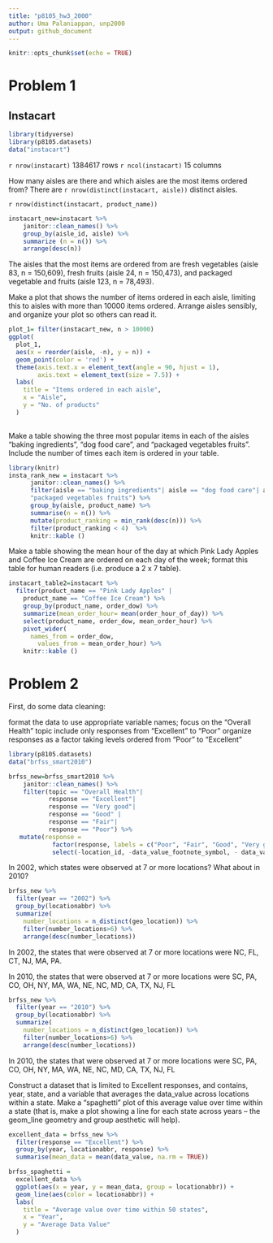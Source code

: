 ```yaml
---
title: "p8105_hw3_2000"
author: Uma Palaniappan, unp2000
output: github_document
---
```


```r
knitr::opts_chunk$set(echo = TRUE)
```

# Problem 1
## Instacart 
```r
library(tidyverse)
library(p8105.datasets)
data("instacart") 
```

`r nrow(instacart)` 1384617 rows 
`r ncol(instacart)` 15 columns 

How many aisles are there and which aisles are the most items ordered from?
There are `r nrow(distinct(instacart, aisle))` distinct aisles.

`r nrow(distinct(instacart, product_name))`

```r
instacart_new=instacart %>%
    janitor::clean_names() %>%
    group_by(aisle_id, aisle) %>%
    summarize (n = n()) %>%
    arrange(desc(n))
```
The aisles that the most items are ordered from are fresh vegetables (aisle 83, n = 150,609), fresh fruits (aisle 24, n = 150,473), and packaged vegetable and fruits (aisle 123, n = 78,493). 

Make a plot that shows the number of items ordered in each aisle, limiting this to aisles with more than 10000 items ordered. Arrange aisles sensibly, and organize your plot so others can read it.


```r
plot_1= filter(instacart_new, n > 10000)
ggplot(
  plot_1, 
  aes(x = reorder(aisle, -n), y = n)) + 
  geom_point(color = 'red') +
  theme(axis.text.x = element_text(angle = 90, hjust = 1),
        axis.text = element_text(size = 7.5)) +
  labs(
    title = "Items ordered in each aisle",
    x = "Aisle",
    y = "No. of products"
  )
  
```


Make a table showing the three most popular items in each of the aisles “baking ingredients”, “dog food care”, and “packaged vegetables fruits”. Include the number of times each item is ordered in your table.

```r
library(knitr)
insta_rank_new = instacart %>%
      janitor::clean_names() %>%
      filter(aisle == "baking ingredients"| aisle == "dog food care"| aisle == 
      "packaged vegetables fruits") %>%
      group_by(aisle, product_name) %>%
      summarise(n = n()) %>%
      mutate(product_ranking = min_rank(desc(n))) %>% 
      filter(product_ranking < 4)  %>%
      knitr::kable ()
```
Make a table showing the mean hour of the day at which Pink Lady Apples and Coffee Ice Cream are ordered on each day of the week; format this table for human readers (i.e. produce a 2 x 7 table).
```r
instacart_table2=instacart %>%
  filter(product_name == "Pink Lady Apples" | 
    product_name == "Coffee Ice Cream") %>%
    group_by(product_name, order_dow) %>%
    summarize(mean_order_hour= mean(order_hour_of_day)) %>%
    select(product_name, order_dow, mean_order_hour) %>%
    pivot_wider(
      names_from = order_dow,
        values_from = mean_order_hour) %>%
    knitr::kable ()
```

# Problem 2 

First, do some data cleaning:

format the data to use appropriate variable names;
focus on the “Overall Health” topic
include only responses from “Excellent” to “Poor”
organize responses as a factor taking levels ordered from “Poor” to “Excellent”

```r
library(p8105.datasets)
data("brfss_smart2010")
```

```r
brfss_new=brfss_smart2010 %>%
    janitor::clean_names() %>%
    filter(topic == "Overall Health"|
           response == "Excellent"|
           response == "Very good"|
           response == "Good" |
           response == "Fair"|
           response == "Poor") %>%
   mutate(response = 
            factor(response, labels = c("Poor", "Fair", "Good", "Very good", "Excellent")))%>%
            select(-location_id, -data_value_footnote_symbol, - data_value_footnote)
``` 
In 2002, which states were observed at 7 or more locations? What about in 2010?

```r
brfss_new %>%
  filter(year == "2002") %>%
  group_by(locationabbr) %>%
  summarize(
    number_locations = n_distinct(geo_location)) %>%
    filter(number_locations>6) %>%
    arrange(desc(number_locations))
```
In 2002, the states that were observed at 7 or more locations were NC, FL, CT, NJ, MA, PA. 

In 2010, the states that were observed at 7 or more locations were SC, PA, CO, OH, NY, MA, WA, NE, NC, MD, CA, TX, NJ, FL
```r
brfss_new %>%
  filter(year == "2010") %>%
  group_by(locationabbr) %>%
  summarize(
    number_locations = n_distinct(geo_location)) %>%
    filter(number_locations>6) %>%
    arrange(desc(number_locations))
```
In 2010, the states that were observed at 7 or more locations were SC, PA, CO, OH, NY, MA, WA, NE, NC, MD, CA, TX, NJ, FL

Construct a dataset that is limited to Excellent responses, and contains, year, state, and a variable that averages the data_value across locations within a state. Make a “spaghetti” plot of this average value over time within a state (that is, make a plot showing a line for each state across years – the geom_line geometry and group aesthetic will help).

```r
excellent_data = brfss_new %>%
  filter(response == "Excellent") %>%
  group_by(year, locationabbr, response) %>%
  summarise(mean_data = mean(data_value, na.rm = TRUE)) 

brfss_spaghetti =
  excellent_data %>%
  ggplot(aes(x = year, y = mean_data, group = locationabbr)) +
  geom_line(aes(color = locationabbr)) +
  labs(
    title = "Average value over time within 50 states",
    x = "Year",
    y = "Average Data Value"
  )
```





